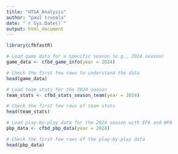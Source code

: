 ```yaml
---
title: "UTSA_Analysis"
author: "paul trusela"
date: "`r Sys.Date()`"
output: html_document
---
```


```r
library(cfbfastR)

# Load game data for a specific season (e.g., 2024 season)
game_data <- cfbd_game_info(year = 2024)

# Check the first few rows to understand the data
head(game_data)

```

```r
# Load team stats for the 2024 season
team_stats <- cfbd_stats_season_team(year = 2024)

# Check the first few rows of team stats
head(team_stats)

```

```r
# Load play-by-play data for the 2024 season with EPA and WPA
pbp_data <- cfbd_pbp_data(year = 2024)

# Check the first few rows of the play-by-play data
head(pbp_data)

```



